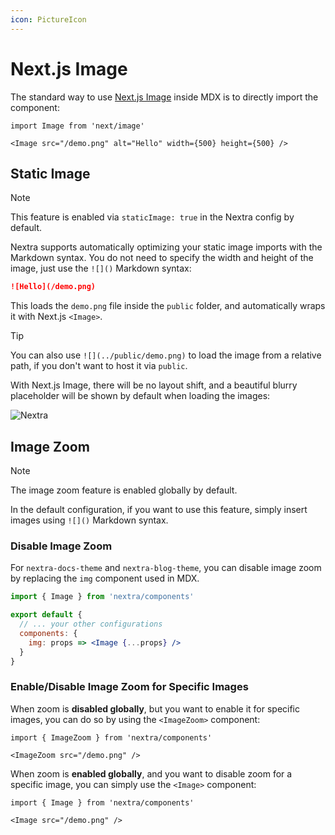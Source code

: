 ```yaml
---
icon: PictureIcon
---
```


# Next.js Image

The standard way to use
[Next.js Image](https://nextjs.org/docs/basic-features/image-optimization)
inside MDX is to directly import the component:

```mdx filename="MDX"
import Image from 'next/image'

<Image src="/demo.png" alt="Hello" width={500} height={500} />
```

## Static Image

> [!NOTE]
>
> This feature is enabled via `staticImage: true` in the Nextra config by
> default.

Nextra supports automatically optimizing your static image imports with the
Markdown syntax. You do not need to specify the width and height of the image,
just use the `![]()` Markdown syntax:

```md filename="Markdown"
![Hello](/demo.png)
```

This loads the `demo.png` file inside the `public` folder, and automatically
wraps it with Next.js `<Image>`.

> [!TIP]
>
> You can also use `![](../public/demo.png)` to load the image from a relative
> path, if you don't want to host it via `public`.

With Next.js Image, there will be no layout shift, and a beautiful blurry
placeholder will be shown by default when loading the images:

![Nextra](/opengraph-image.jpeg)

## Image Zoom

> [!NOTE]
>
> The image zoom feature is enabled globally by default.

In the default configuration, if you want to use this feature, simply insert
images using `![]()` Markdown syntax.

### Disable Image Zoom

For `nextra-docs-theme` and `nextra-blog-theme`, you can disable image zoom by
replacing the `img` component used in MDX.

```jsx filename="theme.config.jsx"
import { Image } from 'nextra/components'

export default {
  // ... your other configurations
  components: {
    img: props => <Image {...props} />
  }
}
```

### Enable/Disable Image Zoom for Specific Images

When zoom is **disabled globally**, but you want to enable it for specific
images, you can do so by using the `<ImageZoom>` component:

```mdx
import { ImageZoom } from 'nextra/components'

<ImageZoom src="/demo.png" />
```

When zoom is **enabled globally**, and you want to disable zoom for a specific
image, you can simply use the `<Image>` component:

```mdx
import { Image } from 'nextra/components'

<Image src="/demo.png" />
```
